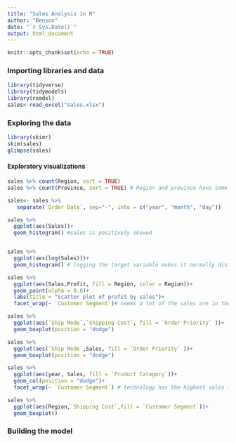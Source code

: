 ```yaml
---
title: "Sales Analysis in R"
author: "Benson"
date: "`r Sys.Date()`"
output: html_document
---
```


```r
knitr::opts_chunk$set(echo = TRUE)
```
### Importing libraries and data
```r
library(tidyverse)
library(tidymodels)
library(readxl)
sales<-read_excel("sales.xlsx")
```

### Exploring the data
```r
library(skimr)
skim(sales)
glimpse(sales)
```

#### Exploratory visualizations
```r
sales %>% count(Region, sort = TRUE)
sales %>% count(Province, sort = TRUE) # Region and province have some same regions

sales<- sales %>% 
   separate(`Order Date`, sep="-", into = c("year", "month", "day"))
```


```r
sales %>% 
  ggplot(aes(Sales))+
  geom_histogram() #sales is positively skewed


sales %>% 
  ggplot(aes(log(Sales)))+
  geom_histogram() # logging the target variable makes it normally distributed
```


```r
sales %>% 
  ggplot(aes(Sales,Profit, fill = Region, color = Region))+
  geom_point(alpha = 0.8)+
  labs(title = "Scatter plot of profit by sales")+
  facet_wrap(~ `Customer Segment`)# seems a lot of the sales are in the west but high profits in Ontario
```

```r
sales %>% 
  ggplot(aes(`Ship Mode`,`Shipping Cost`, fill = `Order Priority` ))+
  geom_boxplot(position = "dodge")
```

```r
sales %>% 
  ggplot(aes(`Ship Mode`,Sales, fill = `Order Priority` ))+
  geom_boxplot(position = "dodge")
```

```r
sales %>% 
  ggplot(aes(year, Sales, fill = `Product Category`))+
  geom_col(position = "dodge")+
  facet_wrap(~ `Customer Segment`) # technology has the highest sales in most years
```

```r
sales %>% 
  ggplot(aes(Region,`Shipping Cost`,fill = `Customer Segment`))+
  geom_boxplot()
```

### Building the model
```r

```

